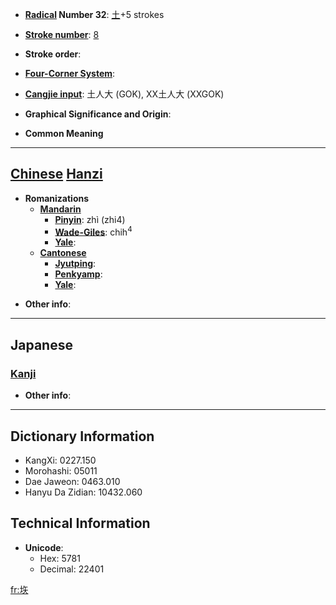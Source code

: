 * '''[[Wiktionary:Chinese radical index| Radical]] Number 32''': [[Wiktionary:Chinese radical index 土|土]]+5 strokes

* '''[[Wiktionary:Chinese total strokes index|Stroke number]]''': [[Wiktionary:Chinese total strokes index 8|8]]

* '''Stroke order''': 

* '''[[Wiktionary:Chinese four corner index|Four-Corner System]]''': 

* '''[[Wiktionary:Chinese Cangjie index|Cangjie input]]''': 土人大 (GOK), XX土人大 (XXGOK)

* '''Graphical Significance and Origin''': 

* '''Common Meaning'''

----

== [[Chinese]] [[Hanzi]] ==

* '''Romanizations'''
** '''[[Mandarin]]'''
*** '''[[Pinyin]]''': zhì (zhi4)
*** '''[[Wade-Giles]]''': chih<sup>4</sup>
*** '''[[Yale]]''': 
** '''[[Cantonese]]'''
*** '''[[Jyutping]]''':
*** '''[[Penkyamp]]''': 
*** '''[[Yale]]''': 

* '''Other info''': 

----

==Japanese==
===[[Kanji]]===
{{kanji|on readings=[[ち]] (chi), [[じ]] (ji)
|kun readings=
}}

* '''Other info''':  

----

== Dictionary Information ==

* KangXi: 0227.150
* Morohashi: 05011
* Dae Jaweon: 0463.010
* Hanyu Da Zidian: 10432.060

== Technical Information ==

* '''Unicode''':
** Hex: 5781
** Decimal: 22401

[[fr:垁]]